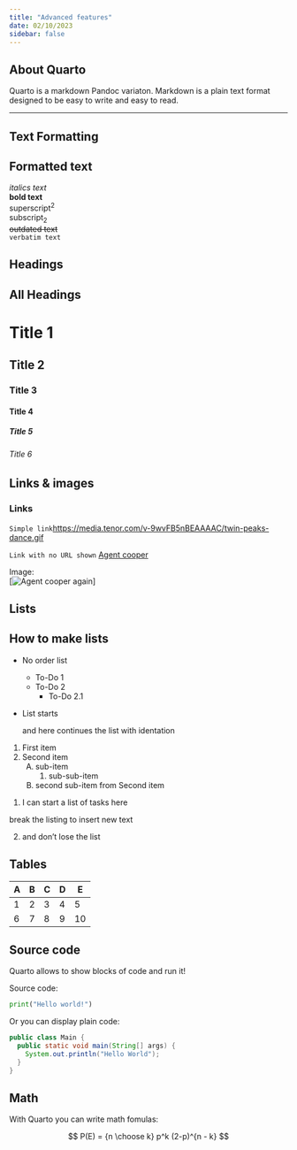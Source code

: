 ```yaml
---
title: "Advanced features"
date: 02/10/2023
sidebar: false
---
```


## About Quarto

Quarto is a markdown Pandoc variaton. Markdown is a plain text format designed to be easy to write and easy to read.

---

## Text Formatting 

:::{.callout-note collapse="true"}
## Formatted text
*italics text* </br>
**bold text** </br>
superscript^2^ </br>
subscript~2~ </br>
~~outdated text~~ </br>
`verbatim text` </br>
:::

## Headings

:::{.callout-note collapse="true"}
## All Headings
# Title 1 </br>
## Title 2 </br>
### Title 3 </br>
#### Title 4 </br>
##### Title 5 </br>
###### Title 6 </br>
:::

## Links & images
:::{.callout-note collapse="true"}
### Links
 `Simple link`<https://media.tenor.com/v-9wvFB5nBEAAAAC/twin-peaks-dance.gif> </br>

`Link with no URL shown` [Agent cooper](https://media.tenor.com/nj4hzSrZV9IAAAAC/twin-peaks-thumbs-up.gif) </br>

Image: </br>
[![Agent cooper again](https://media.tenor.com/nj4hzSrZV9IAAAAC/twin-peaks-thumbs-up.gif)]</br>
:::

## Lists

:::{.callout-note collapse="true"}
## How to make lists
* No order list
    + To-Do 1
    + To-Do 2
        - To-Do 2.1
</br>

*   List starts

    and here continues the list with identation
</br>

1.  First item
2.  Second item
    A)  sub-item
        1)  sub-sub-item
    B)  second sub-item from Second item 
</br>

(@) I can start a list of tasks here

break the listing to insert new text

(@) and don't lose the list
:::

## Tables

| A | B | C | D | E |
|---|---|---|---|---|
| 1 | 2 | 3 | 4 | 5 |
| 6 | 7 | 8 | 9 | 10 |

## Source code
Quarto allows to show blocks of code and run it!

Source code:
```python
print("Hello world!")
``` 


Or you can display plain code:
```.java
public class Main {
  public static void main(String[] args) {
    System.out.println("Hello World");
  }
}
```
## Math

With Quarto you can write math fomulas:

$$
P(E) = {n \choose k} p^k (2-p)^{n - k}
$$ 